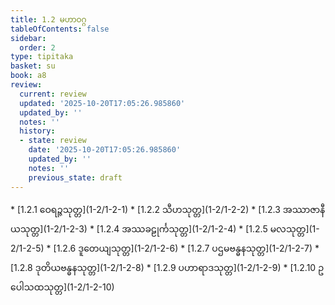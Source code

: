 ```yaml
---
title: 1.2 မဟာဝဂ္ဂ
tableOfContents: false
sidebar:
  order: 2
type: tipitaka
basket: su
book: a8
review:
  current: review
  updated: '2025-10-20T17:05:26.985860'
  updated_by: ''
  notes: ''
  history:
  - state: review
    date: '2025-10-20T17:05:26.985860'
    updated_by: ''
    notes: ''
    previous_state: draft
---
```



<DynamicBreadcrumb />


<ReviewStatus review={frontmatter.review} showDetails={true} />

<HypothesisAnnotation frontmatter={frontmatter} />



<TableOfContents book="a8" section="1.2">
* [1.2.1 ဝေရဉ္ဇသုတ္တ](1-2/1-2-1)
* [1.2.2 သီဟသုတ္တ](1-2/1-2-2)
* [1.2.3 အဿာဇာနီယသုတ္တ](1-2/1-2-3)
* [1.2.4 အဿခဠုင်္ကသုတ္တ](1-2/1-2-4)
* [1.2.5 မလသုတ္တ](1-2/1-2-5)
* [1.2.6 ဒူတေယျသုတ္တ](1-2/1-2-6)
* [1.2.7 ပဌမဗန္ဓနသုတ္တ](1-2/1-2-7)
* [1.2.8 ဒုတိယဗန္ဓနသုတ္တ](1-2/1-2-8)
* [1.2.9 ပဟာရာဒသုတ္တ](1-2/1-2-9)
* [1.2.10 ဥပေါသထသုတ္တ](1-2/1-2-10)
</TableOfContents>